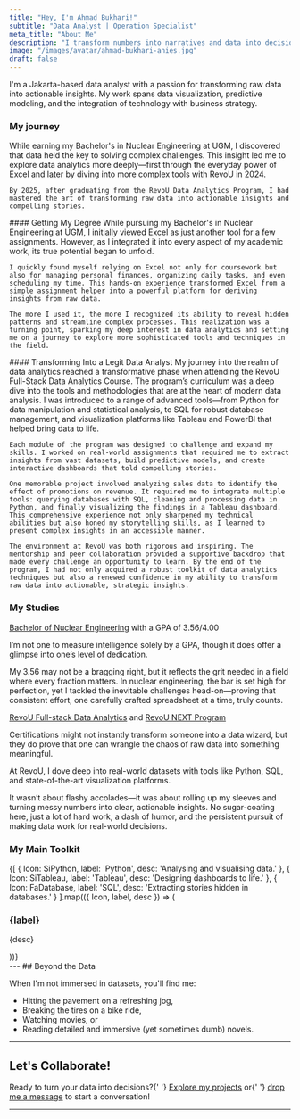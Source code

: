 ```yaml
---
title: "Hey, I'm Ahmad Bukhari!"
subtitle: "Data Analyst | Operation Specialist"
meta_title: "About Me"
description: "I transform numbers into narratives and data into decisions. Powered by coffee and a passion for fitness."
image: "/images/avatar/ahmad-bukhari-anies.jpg"
draft: false
---
```


I'm a Jakarta-based data analyst with a passion for transforming raw data into actionable insights. My work spans data visualization, predictive modeling, and the integration of technology with business strategy.

### My journey
<Tabs client:load>
  <Tab name="Journey">
    While earning my Bachelor's in Nuclear Engineering at UGM, I discovered that data held the key to solving complex challenges. This insight led me to explore data analytics more deeply—first through the everyday power of Excel and later by diving into more complex tools with RevoU in 2024.

    By 2025, after graduating from the RevoU Data Analytics Program, I had mastered the art of transforming raw data into actionable insights and compelling stories.
  </Tab>
  <Tab name="2023">
    ####  Getting My Degree
    While pursuing my Bachelor's in Nuclear Engineering at UGM, I initially viewed Excel as just another tool for a few assignments. However, as I integrated it into every aspect of my academic work, its true potential began to unfold.

    I quickly found myself relying on Excel not only for coursework but also for managing personal finances, organizing daily tasks, and even scheduling my time. This hands-on experience transformed Excel from a simple assignment helper into a powerful platform for deriving insights from raw data.

    The more I used it, the more I recognized its ability to reveal hidden patterns and streamline complex processes. This realization was a turning point, sparking my deep interest in data analytics and setting me on a journey to explore more sophisticated tools and techniques in the field.
  </Tab>
  <Tab name="2024">
    #### Transforming Into a Legit Data Analyst
    My journey into the realm of data analytics reached a transformative phase when attending the RevoU Full-Stack Data Analytics Course. The program’s curriculum was a deep dive into the tools and methodologies that are at the heart of modern data analysis. I was introduced to a range of advanced tools—from Python for data manipulation and statistical analysis, to SQL for robust database management, and visualization platforms like Tableau and PowerBI that helped bring data to life.

    Each module of the program was designed to challenge and expand my skills. I worked on real-world assignments that required me to extract insights from vast datasets, build predictive models, and create interactive dashboards that told compelling stories.

    One memorable project involved analyzing sales data to identify the effect of promotions on revenue. It required me to integrate multiple tools: querying databases with SQL, cleaning and processing data in Python, and finally visualizing the findings in a Tableau dashboard. This comprehensive experience not only sharpened my technical abilities but also honed my storytelling skills, as I learned to present complex insights in an accessible manner.

    The environment at RevoU was both rigorous and inspiring. The mentorship and peer collaboration provided a supportive backdrop that made every challenge an opportunity to learn. By the end of the program, I had not only acquired a robust toolkit of data analytics techniques but also a renewed confidence in my ability to transform raw data into actionable, strategic insights.
   </Tab>
</Tabs>

### My Studies
<Accordion client:load title="Bachelor's">
  <a href="/project" aria-label="Bachelor of Nuclear Engineering" className="hover:text-gray-400 dark:hover:text-gray-400">Bachelor of Nuclear Engineering</a>
  with a GPA of 3.56/4.00

  I’m not one to measure intelligence solely by a GPA, though it does offer a glimpse into one’s level of dedication.

  My 3.56 may not be a bragging right, but it reflects the grit needed in a field where every fraction matters. In nuclear engineering, the bar is set high for perfection, yet I tackled the inevitable challenges head-on—proving that consistent effort, one carefully crafted spreadsheet at a time, truly counts.
</Accordion>

<Accordion client:load title="Certification">
  <a open href="/Certificate%20of%20Proficiency.pdf" target="_blank" aria-label="RevoU Full-stack Data Analytics Certificate" className="hover:text-gray-400 dark:hover:text-gray-400">RevoU Full-stack Data Analytics</a> and
  <a open href="/Certificate%20of%20Excellence.pdf" target="_blank" aria-label="RevoU NEXT Program Certificate" className="hover:text-gray-400 dark:hover:text-gray-400">RevoU NEXT Program</a>

Certifications might not instantly transform someone into a data wizard, but they do prove that one can wrangle the chaos of raw data into something meaningful.

At RevoU, I dove deep into real-world datasets with tools like Python, SQL, and state-of-the-art visualization platforms.

It wasn’t about flashy accolades—it was about rolling up my sleeves and turning messy numbers into clear, actionable insights. No sugar-coating here, just a lot of hard work, a dash of humor, and the persistent pursuit of making data work for real-world decisions.
</Accordion>


### My Main Toolkit
  <div className="grid grid-cols-1 sm:grid-cols-3 gap-6">
    {[
      { Icon: SiPython, label: 'Python', desc: 'Analysing and visualising data.' },
      { Icon: SiTableau, label: 'Tableau', desc: 'Designing dashboards to life.' },
      { Icon: FaDatabase, label: 'SQL', desc: 'Extracting stories hidden in databases.' }
    ].map(({ Icon, label, desc }) => (
      <div key={label} className="text-primary dark:text-darkmode-primary flex flex-col items-center text-center p-4 border rounded-lg">
        <Icon className="text-4xl mb-2" />
        <h3 className="text-xl font-semibold">{label}</h3>
        <p className="mt-1">{desc}</p>
      </div>
    ))}
  </div>
---
 ## Beyond the Data
  <p>When I'm not immersed in datasets, you'll find me:</p>
  <ul className="list-disc pl-6 space-y-2 mt-2">
    <li>Hitting the pavement on a refreshing jog,</li>
    <li>Breaking the tires on a bike ride,</li>
    <li>Watching movies, or</li>
    <li>Reading detailed and immersive (yet sometimes dumb) novels.</li>
  </ul>

---
<div className="my-12 text-center">
  <h2 className="text-2xl font-bold mb-4">Let's Collaborate!</h2>
  <p>
    Ready to turn your data into decisions?{' '}
    <a href="/project" className="hover:text-gray-400 dark:hover:text-gray-400">Explore my projects</a> or{' '}
    <a href="https://wa.me/6281809395517" target="_blank" rel="noopener noreferrer nofollow" className="hover:text-gray-400 dark:hover:text-gray-400">drop me a message</a>
    to start a conversation!
  </p>
</div>

---
